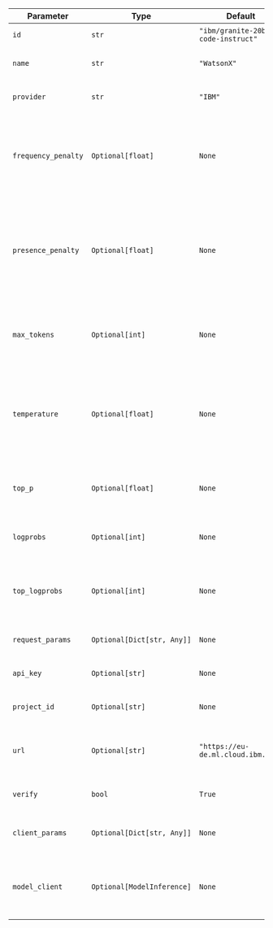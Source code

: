 | Parameter                | Type                       | Default                          | Description                                                     |
| ------------------------ | -------------------------- | -------------------------------- | --------------------------------------------------------------- |
| `id`                     | `str`                      | `"ibm/granite-20b-code-instruct"` | The model ID to use                                             |
| `name`                   | `str`                      | `"WatsonX"`                      | The name of the model                                           |
| `provider`               | `str`                      | `"IBM"`                          | The provider of the model                                       |
| `frequency_penalty`      | `Optional[float]`          | `None`                           | Penalty for using frequent tokens. Higher values discourage repetition |
| `presence_penalty`       | `Optional[float]`          | `None`                           | Penalty for using tokens already present in the text. Higher values encourage new topics |
| `max_tokens`             | `Optional[int]`            | `None`                           | Maximum number of tokens to generate in the response           |
| `temperature`            | `Optional[float]`          | `None`                           | Controls randomness in responses. Higher values make output more random |
| `top_p`                  | `Optional[float]`          | `None`                           | Controls diversity of responses via nucleus sampling            |
| `logprobs`               | `Optional[int]`            | `None`                           | Number of log probabilities to return                          |
| `top_logprobs`           | `Optional[int]`            | `None`                           | Number of most likely tokens to return log probabilities for   |
| `request_params`         | `Optional[Dict[str, Any]]` | `None`                           | Additional request parameters                                   |
| `api_key`                | `Optional[str]`            | `None`                           | IBM WatsonX API key                                             |
| `project_id`             | `Optional[str]`            | `None`                           | IBM WatsonX project ID                                          |
| `url`                    | `Optional[str]`            | `"https://eu-de.ml.cloud.ibm.com"` | IBM WatsonX API endpoint URL                                 |
| `verify`                 | `bool`                     | `True`                           | Whether to verify SSL certificates                              |
| `client_params`          | `Optional[Dict[str, Any]]` | `None`                           | Additional parameters to pass to the client                     |
| `model_client`           | `Optional[ModelInference]` | `None`                           | A pre-configured WatsonX model inference client                |